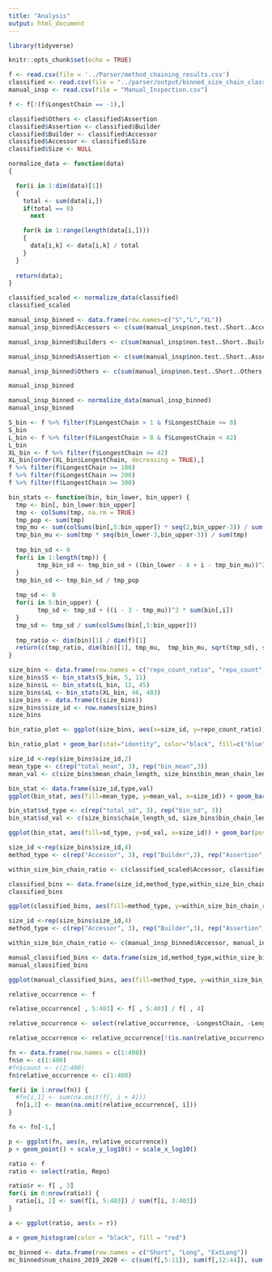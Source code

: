 ```yaml
---
title: "Analysis"
output: html_document
---
```


```r

library(tidyverse)

```

```r
knitr::opts_chunk$set(echo = TRUE)
```

```r

f <- read.csv(file = '../Parser/method_chaining_results.csv')
classified <- read.csv(file = "../parser/output/binned_size_chain_classification_counts.csv")
manual_insp <- read.csv(file = "Manual_Inspection.csv")
```

```r

f <- f[!(f$LongestChain == -1),]

```

```r

classified$Others <- classified$Assertion
classified$Assertion <- classified$Builder
classified$Builder <- classified$Accessor
classified$Accessor <- classified$Size
classified$Size <- NULL
```

```r
normalize_data <- function(data)
{

  for(i in 1:dim(data)[1])
  {
    total <- sum(data[i,])
    if(total == 0)
      next

    for(k in 1:range(length(data[i,])))
    {
      data[i,k] <- data[i,k] / total
    }
  }
  
  return(data);  
}
```

```r
classified_scaled <- normalize_data(classified)
classified_scaled
```

```r

manual_insp_binned <- data.frame(row.names=c("S","L","XL"))
manual_insp_binned$Accessors <- c(sum(manual_insp$non.test..Short..Accessor, manual_insp$test..Short..Accessor), sum(manual_insp$non.test..Long..Accessor, manual_insp$non.test..Long..Accessor), sum(manual_insp$test..ExtLong..Accessor, manual_insp$non.test..ExtLong..Accessor))

manual_insp_binned$Builders <- c(sum(manual_insp$non.test..Short..Builder, manual_insp$test..Short..Builder), sum(manual_insp$non.test..Long..Builder, manual_insp$non.test..Long..Builder), sum(manual_insp$test..ExtLong..Builder, manual_insp$non.test..ExtLong..Builder))

manual_insp_binned$Assertion <- c(sum(manual_insp$non.test..Short..Assertion, manual_insp$test..Short..Assertion), sum(manual_insp$non.test..Long..Assertion, manual_insp$non.test..Long..Assertion), sum(manual_insp$test..ExtLong..Assertion, manual_insp$non.test..ExtLong..Assertion))

manual_insp_binned$Others <- c(sum(manual_insp$non.test..Short..Others, manual_insp$test..Short..Others), sum(manual_insp$non.test..Long..Others, manual_insp$non.test..Long..Others), sum(manual_insp$test..ExtLong..Others, manual_insp$non.test..ExtLong..Others))

manual_insp_binned
```

```r
manual_insp_binned <- normalize_data(manual_insp_binned)
manual_insp_binned
```


```r
S_bin <- f %>% filter(f$LongestChain > 1 & f$LongestChain <= 8)
S_bin
L_bin <- f %>% filter(f$LongestChain > 8 & f$LongestChain < 42)
L_bin
XL_bin <- f %>% filter(f$LongestChain >= 42)
XL_bin[order(XL_bin$LongestChain, decreasing = TRUE),]
f %>% filter(f$LongestChain >= 100)
f %>% filter(f$LongestChain >= 200)
f %>% filter(f$LongestChain >= 300)


```

```r
bin_stats <- function(bin, bin_lower, bin_upper) {
  tmp <- bin[, bin_lower:bin_upper]
  tmp <- colSums(tmp, na.rm = TRUE)
  tmp_pop <- sum(tmp)
  tmp_mu <- sum(colSums(bin[,5:bin_upper]) * seq(2,bin_upper-3)) / sum(bin[,5:bin_upper])
  tmp_bin_mu <- sum(tmp * seq(bin_lower-3,bin_upper-3)) / sum(tmp)
  
  tmp_bin_sd <- 0
  for(i in 1:length(tmp)) {
        tmp_bin_sd <- tmp_bin_sd + ((bin_lower - 4 + i - tmp_bin_mu))^2 * tmp[i]
  }
  tmp_bin_sd <- tmp_bin_sd / tmp_pop
  
  tmp_sd <- 0
  for(i in 5:bin_upper) {
        tmp_sd <- tmp_sd + ((i - 3 - tmp_mu))^2 * sum(bin[,i])
  }
  tmp_sd <- tmp_sd / sum(colSums(bin[,5:bin_upper]))
  
  tmp_ratio <- dim(bin)[1] / dim(f)[1]
  return(c(tmp_ratio, dim(bin)[1], tmp_mu,  tmp_bin_mu, sqrt(tmp_sd), sqrt(tmp_bin_sd)))
}

size_bins <- data.frame(row.names = c("repo_count_ratio", "repo_count", "mean_chain_length", "bin_mean_chain_length", "chain_length_sd", "bin_chain_length_sd"))
size_bins$S <- bin_stats(S_bin, 5, 11)
size_bins$L <- bin_stats(L_bin, 12, 45)
size_bins$xL <- bin_stats(XL_bin, 46, 403)
size_bins <- data.frame(t(size_bins))
size_bins$size_id <- row.names(size_bins)
size_bins
```

```r

bin_ratio_plot <- ggplot(size_bins, aes(x=size_id, y=repo_count_ratio))

bin_ratio_plot + geom_bar(stat="identity", color="black", fill=c("blue","green","red"))

size_id <-rep(size_bins$size_id,2)
mean_type <- c(rep("total_mean", 3), rep("bin_mean",3))
mean_val <- c(size_bins$mean_chain_length, size_bins$bin_mean_chain_length)

bin_stat <- data.frame(size_id,type,val)
ggplot(bin_stat, aes(fill=mean_type, y=mean_val, x=size_id)) + geom_bar(position="dodge", stat="identity")

bin_stat$sd_type <- c(rep("total_sd", 3), rep("bin_sd", 3))
bin_stat$sd_val <- c(size_bins$chain_length_sd, size_bins$bin_chain_length_sd)

ggplot(bin_stat, aes(fill=sd_type, y=sd_val, x=size_id)) + geom_bar(position="dodge", stat="identity")

```

```r

size_id <-rep(size_bins$size_id,4)
method_type <- c(rep("Accessor", 3), rep("Builder",3), rep("Assertion", 3), rep("Others", 3))

within_size_bin_chain_ratio <- c(classified_scaled$Accessor, classified_scaled$Builder, classified_scaled$Assertion, classified_scaled$Others)

classified_bins <- data.frame(size_id,method_type,within_size_bin_chain_ratio)
classified_bins

ggplot(classified_bins, aes(fill=method_type, y=within_size_bin_chain_ratio, x=size_id)) + geom_bar(position="dodge", stat="identity")

```

```r
size_id <-rep(size_bins$size_id,4)
method_type <- c(rep("Accessor", 3), rep("Builder",3), rep("Assertion", 3), rep("Others", 3))

within_size_bin_chain_ratio <- c(manual_insp_binned$Accessor, manual_insp_binned$Builder, manual_insp_binned$Assertion, manual_insp_binned$Others)

manual_classified_bins <- data.frame(size_id,method_type,within_size_bin_chain_ratio)
manual_classified_bins

ggplot(manual_classified_bins, aes(fill=method_type, y=within_size_bin_chain_ratio, x=size_id)) + geom_bar(position="dodge", stat="identity")
```

```r

relative_occurrence <- f

relative_occurrence[ , 5:403] <- f[ , 5:403] / f[ , 4]

relative_occurrence <- select(relative_occurrence, -LongestChain, -Length.0, -Length.1)

```

```r

relative_occurrence <- relative_occurrence[!(is.nan(relative_occurrence$Length.2) | relative_occurrence$Length.2 == Inf), ]

```

```r

fn <- data.frame(row.names = c(1:400))
fn$n <- c(1:400)
#fn$count <- c(2:400)
fn$relative_occurrence <- c(1:400)

for(i in 1:nrow(fn)) {
  #fn[i,1] <- sum(na.omit(f[, i + 4]))
  fn[i,2] <- mean(na.omit(relative_occurrence[, i]))
}

fn <- fn[-1,]

```

```r
p <- ggplot(fn, aes(n, relative_occurrence))
p + geom_point() + scale_y_log10() + scale_x_log10()
```

```r

ratio <- f
ratio <- select(ratio, Repo)

ratio$r <- f[ , 3]
for(i in 0:nrow(ratio)) {
  ratio[i, 2] <- sum(f[i, 5:403]) / sum(f[i, 3:403])  
}
```

```r

a <- ggplot(ratio, aes(x = r))

a + geom_histogram(color = "black", fill = "red")

```

```r
mc_binned <- data.frame(row.names = c("Short", "Long", "ExtLong"))
mc_binned$num_chains_2019_2020 <- c(sum(f[,5:11]), sum(f[,12:44]), sum(f[,45:403]))
```